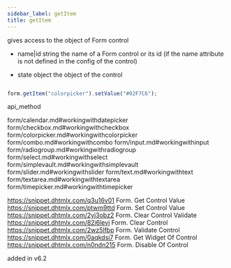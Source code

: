 ```yaml
---
sidebar_label: getItem
title: getItem
---
```



          


<Short>
 gives access to the object of Form control


</Short>



- name|id	string		the name of a Form control or its id (if the name attribute is not defined in the config of the control)


- state 		object		the object of the control



~~~js

form.getItem("colorpicker").setValue("#02F7C6");


~~~
 api_method

 
form/calendar.md#workingwithdatepicker
form/checkbox.md#workingwithcheckbox
form/colorpicker.md#workingwithcolorpicker
form/combo.md#workingwithcombo
form/input.md#workingwithinput
form/radiogroup.md#workingwithradiogroup
form/select.md#workingwithselect
form/simplevault.md#workingwithsimplevault
form/slider.md#workingwithslider
form/text.md#workingwithtext
form/textarea.md#workingwithtextarea
form/timepicker.md#workingwithtimepicker

 
https://snippet.dhtmlx.com/q3u16v01	Form. Get Control Value
https://snippet.dhtmlx.com/ptwm9ttd	Form. Set Control Value
https://snippet.dhtmlx.com/2yj3obz2	Form. Clear Control Validate
https://snippet.dhtmlx.com/82i6levj	Form. Clear Control
https://snippet.dhtmlx.com/2wz5lfbp	Form. Validate Control
https://snippet.dhtmlx.com/0aqkdsi7	Form. Get Widget Of Control
https://snippet.dhtmlx.com/n0ndn215	Form. Disable Of Control

added in v6.2 

